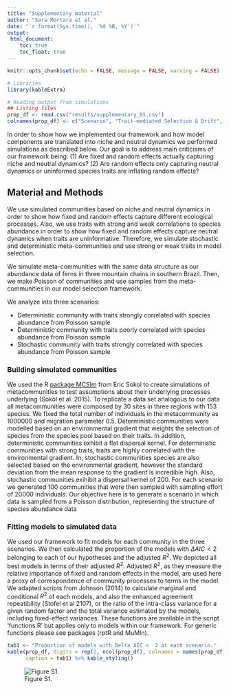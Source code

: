 ```yaml
---
title: "Supplementary material"
author: "Sara Mortara et al."
date: "`r format(Sys.time(), '%d %B, %Y')`"
output: 
 html_document:
    toc: true
    toc_float: true
---
```



```r
knitr::opts_chunk$set(echo = FALSE, message = FALSE, warning = FALSE)

# Libraries
library(kableExtra)

# Reading output from simulations
## Listing files
prop_df <- read.csv("results/supplementary_01.csv")
colnames(prop_df) <- c("Scenario", "Trait-mediated Selection & Drift", "Selection & Drift", "Trait-mediated Selection", "Selection", "Drift", "Idyosyncratic")
```

In order to show how we implemented our framework and how model
components are translated into niche and neutral dynamics we performed
simulations as described below. Our goal is to
address main criticisms of our framework being: (1) Are fixed and random
effects actually capturing niche and neutral dynamics? (2) Are random
effects only capturing neutral dynamics or uninformed species traits
are inflating random effects?

## Material and Methods 

We use simulated communities based on niche and neutral dynamics in order to
show how fixed and random effects capture different ecological
processes. Also, we use traits with strong and weak correlations to
species abundance in order to show how fixed and random effects
capture neutral dynamics when traits are uninformative. Therefore, we
simulate stochastic and deterministic meta-communities and use strong
or weak traits in model selection.

We simulate meta-communities with the same data structure as our
abundance data of ferns in three mountain chains in southern
Brazil. Then, we make Poisson of communities and use samples from the
meta-communities in our model selection framework.

We analyze into three scenarios:

* Deterministic community with traits strongly correlated with species
  abundance from Poisson sample
* Deterministic community with traits poorly correlated with species
  abundance from Poisson sample
* Stochastic community with traits strongly correlated with species
  abundance from Poisson sample

### Building simulated communities

We used the R [package MCSIm](http://rstudio-pubs-static.s3.amazonaws.com/159425_80725873417e42fdb13821c10a198281.html) from Eric Sokol to create simulations of metacommunities to test assumptions about their underlying processes underlying (Sokol et al. 2015). To replicate a data set analogous to our data all metacommunities were composed by 30 sites in three regions with 153 species. We fixed the total number of individuals in the metacommunity as 1000000 and migration parameter 0.5. Deterministic communities were modelled based on an environmental gradient that weights the selection of species from the species pool based on their traits. In addition, deterministic communities exhibit a flat dispersal kernel. For deterministic communities with strong traits, traits are highly correlated with the environmental gradient. In, stochastic communities species are also selected based on the environmental gradient, however the standard deviation from the mean response to the gradient is incredible high. Also, stochastic communities exihibit a dispersal kernel of 200. For each scenario we generated 100 communities that were then sampled with sampling effort of 20000 individuals. Our objective here is to generate
a scenario in which data is sampled from a Poisson distribution,
representing the structure of species abundance data

### Fitting models to simulated data 

We used our framework to fit models for each community in the three scenarios. We then calculated the proportion of the models with $\Delta{AIC} < 2$ belonging to each of our hypotheses and the adjusted $R^{2}$. We depicted all best models in terms of their adjusted
$R^{2}$. Adjusted $R^{2}$, as they measure the relative importance of
fixed and random effects in the model, are used here a proxy of
correspondence of community processes to terms in the
model. We adapted scripts from Johnson (2014) to calculate marginal and
conditional $R^{2}$ of each models, and also the enhanced agreement
repeatibility (Stofel et al 2107), or the ratio of the intra-class
variance for a given random factor and the total variance estimated by
the models, including fixed-effect variances. These functions are
available in the script 'functions.R' but applies only to models within our framework. For generic functions please see packages (rptR and MuMIn).


```r
tab1 <- "Proportion of models with Delta AIC <  2 at each scenario."
kable(prop_df, digits = rep(2, ncol(prop_df), colnames = names(prop_df)), 
      caption = tab1) %>% kable_styling()
```

![Figure S1. ](../figures/S1.png)



